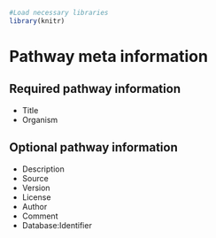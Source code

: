 
```r
#Load necessary libraries
library(knitr)
```

# Pathway meta information

## Required pathway information

* Title
* Organism

## Optional pathway information

* Description
* Source
* Version
* License
* Author
* Comment
* Database:Identifier


